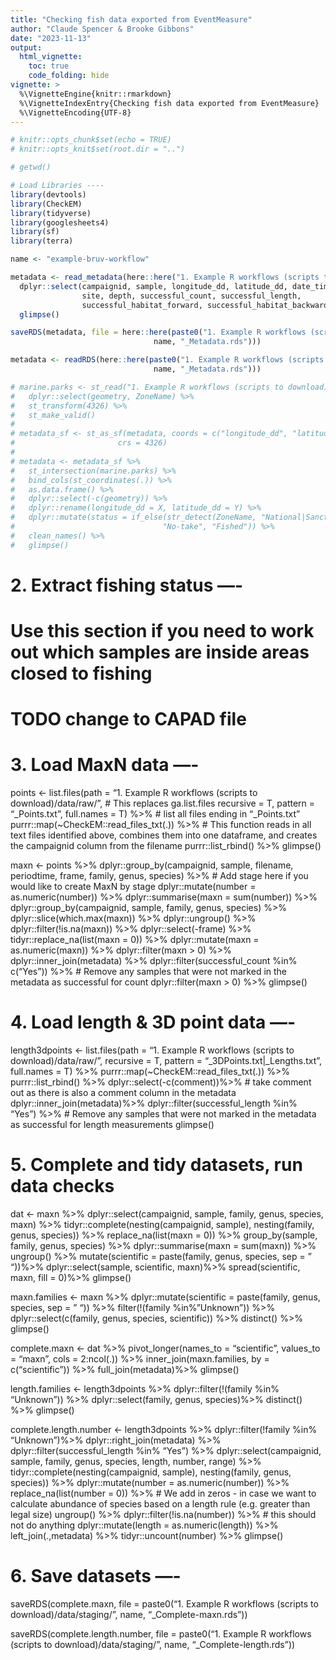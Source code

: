 ```yaml
---
title: "Checking fish data exported from EventMeasure"
author: "Claude Spencer & Brooke Gibbons"
date: "2023-11-13"
output:
  html_vignette:
    toc: true
    code_folding: hide
vignette: >
  %\VignetteEngine{knitr::rmarkdown}
  %\VignetteIndexEntry{Checking fish data exported from EventMeasure}
  %\VignetteEncoding{UTF-8}
---
```


```r
# knitr::opts_chunk$set(echo = TRUE)
# knitr::opts_knit$set(root.dir = "..")
```

```r
# getwd()
```


```r
# Load Libraries ----
library(devtools)
library(CheckEM)
library(tidyverse)
library(googlesheets4)
library(sf)
library(terra)
```

```r
name <- "example-bruv-workflow"
```

```r
metadata <- read_metadata(here::here("1. Example R workflows (scripts to download)/data/raw/")) %>%
  dplyr::select(campaignid, sample, longitude_dd, latitude_dd, date_time, location,  # Review columns to align with GlobalArchive - plus make metadata match
                site, depth, successful_count, successful_length,
                successful_habitat_forward, successful_habitat_backward) %>%
  glimpse()

saveRDS(metadata, file = here::here(paste0("1. Example R workflows (scripts to download)/data/tidy/",
                                name, "_Metadata.rds")))
```

```r
metadata <- readRDS(here::here(paste0("1. Example R workflows (scripts to download)/data/tidy/",
                                name, "_Metadata.rds")))
```

```r
# marine.parks <- st_read("1. Example R workflows (scripts to download)/data/spatial/shapefiles/")  %>% 
#   dplyr::select(geometry, ZoneName) %>%
#   st_transform(4326) %>%
#   st_make_valid()
# 
# metadata_sf <- st_as_sf(metadata, coords = c("longitude_dd", "latitude_dd"), 
#                       crs = 4326)
# 
# metadata <- metadata_sf %>%
#   st_intersection(marine.parks) %>%
#   bind_cols(st_coordinates(.)) %>%
#   as.data.frame() %>%
#   dplyr::select(-c(geometry)) %>%
#   dplyr::rename(longitude_dd = X, latitude_dd = Y) %>%
#   dplyr::mutate(status = if_else(str_detect(ZoneName, "National|Sanctuary"), 
#                                 "No-take", "Fished")) %>%
#   clean_names() %>%
#   glimpse()
```


# 2. Extract fishing status ----
# Use this section if you need to work out which samples are inside areas closed to fishing
# TODO change to CAPAD file


# 3. Load MaxN data ----
points <- list.files(path = "1. Example R workflows (scripts to download)/data/raw/",      # This replaces ga.list.files
                     recursive = T,
                     pattern = "_Points.txt",
                     full.names = T) %>% # list all files ending in "_Points.txt"
  purrr::map(~CheckEM::read_files_txt(.)) %>% # This function reads in all text files identified above, combines them into one dataframe, and creates the campaignid column from the filename
  purrr::list_rbind() %>%
  glimpse()

maxn <- points %>% 
  dplyr::group_by(campaignid, sample, filename, periodtime, frame, family, genus, species) %>% # Add stage here if you would like to create MaxN by stage
  dplyr::mutate(number = as.numeric(number)) %>%
  dplyr::summarise(maxn = sum(number)) %>%
  dplyr::group_by(campaignid, sample, family, genus, species) %>%
  dplyr::slice(which.max(maxn)) %>%
  dplyr::ungroup() %>%
  dplyr::filter(!is.na(maxn)) %>%
  dplyr::select(-frame) %>%
  tidyr::replace_na(list(maxn = 0)) %>%
  dplyr::mutate(maxn = as.numeric(maxn)) %>%
  dplyr::filter(maxn > 0) %>%
  dplyr::inner_join(metadata) %>%
  dplyr::filter(successful_count %in% c("Yes")) %>% # Remove any samples that were not marked in the metadata as successful for count
  dplyr::filter(maxn > 0) %>%
  glimpse()

# 4. Load length & 3D point data ----
length3dpoints <- list.files(path = "1. Example R workflows (scripts to download)/data/raw/",
                             recursive = T,
                             pattern = "_3DPoints.txt|_Lengths.txt",
                             full.names = T) %>%
  purrr::map(~CheckEM::read_files_txt(.)) %>%
  purrr::list_rbind() %>%
  dplyr::select(-c(comment))%>% # take comment out as there is also a comment column in the metadata
  dplyr::inner_join(metadata)%>%
  dplyr::filter(successful_length %in% "Yes") %>% # Remove any samples that were not marked in the metadata as successful for length measurements
  glimpse()

# 5. Complete and tidy datasets, run data checks
dat <- maxn %>%
  dplyr::select(campaignid, sample, family, genus, species, maxn) %>%
  tidyr::complete(nesting(campaignid, sample), nesting(family, genus, species)) %>%
  replace_na(list(maxn = 0)) %>%
  group_by(sample, family, genus, species) %>%
  dplyr::summarise(maxn = sum(maxn)) %>%
  ungroup() %>% 
  mutate(scientific = paste(family, genus, species, sep = " "))%>%
  dplyr::select(sample, scientific, maxn)%>%
  spread(scientific, maxn, fill = 0)%>%
  glimpse()

maxn.families <- maxn %>%
  dplyr::mutate(scientific = paste(family, genus, species, sep = " ")) %>%
  filter(!(family %in% "Unknown")) %>%
  dplyr::select(c(family, genus, species, scientific)) %>%
  distinct() %>%
  glimpse()

complete.maxn <- dat %>%
  pivot_longer(names_to = "scientific", values_to = "maxn",
               cols = 2:ncol(.)) %>%
  inner_join(maxn.families, by = c("scientific")) %>%
  full_join(metadata)%>%
  glimpse()

length.families <- length3dpoints %>%
  dplyr::filter(!(family %in% "Unknown")) %>%
  dplyr::select(family, genus, species)%>%
  distinct() %>%
  glimpse()

complete.length.number <- length3dpoints %>% 
  dplyr::filter(!family %in% "Unknown")%>%
  dplyr::right_join(metadata) %>%
  dplyr::filter(successful_length %in% "Yes") %>%
  dplyr::select(campaignid, sample, family, genus, species, length, number, range) %>%
  tidyr::complete(nesting(campaignid, sample), nesting(family, genus, species)) %>%
  dplyr::mutate(number = as.numeric(number)) %>%
  replace_na(list(number = 0)) %>% # We add in zeros - in case we want to calculate abundance of species based on a length rule (e.g. greater than legal size)
  ungroup() %>%
  dplyr::filter(!is.na(number)) %>% # this should not do anything
  dplyr::mutate(length = as.numeric(length)) %>%
  left_join(.,metadata) %>%
  tidyr::uncount(number) %>%
  glimpse()

# 6. Save datasets ----
saveRDS(complete.maxn, 
          file = paste0("1. Example R workflows (scripts to download)/data/staging/",
                       name, "_Complete-maxn.rds"))

saveRDS(complete.length.number, 
          file = paste0("1. Example R workflows (scripts to download)/data/staging/",
                       name, "_Complete-length.rds"))